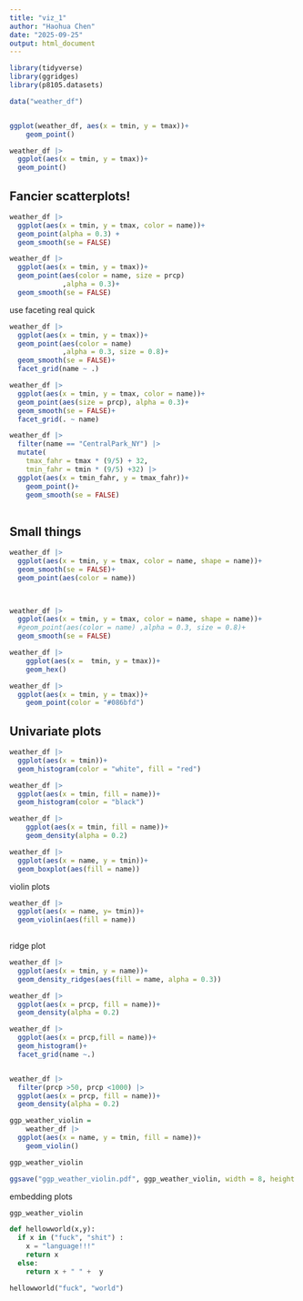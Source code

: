 ```yaml
---
title: "viz_1"
author: "Haohua Chen"
date: "2025-09-25"
output: html_document
---
```




```r
library(tidyverse)
library(ggridges)
library(p8105.datasets)
```

```r
data("weather_df")



```



```r
ggplot(weather_df, aes(x = tmin, y = tmax))+
    geom_point()

```

```r
weather_df |> 
  ggplot(aes(x = tmin, y = tmax))+
  geom_point()
```


## Fancier scatterplots!

```r
weather_df |> 
  ggplot(aes(x = tmin, y = tmax, color = name))+
  geom_point(alpha = 0.3) +
  geom_smooth(se = FALSE)
```



```r
weather_df |> 
  ggplot(aes(x = tmin, y = tmax))+
  geom_point(aes(color = name, size = prcp)
             ,alpha = 0.3)+
  geom_smooth(se = FALSE)
```


use faceting real quick

```r
weather_df |> 
  ggplot(aes(x = tmin, y = tmax))+
  geom_point(aes(color = name)
             ,alpha = 0.3, size = 0.8)+
  geom_smooth(se = FALSE)+
  facet_grid(name ~ .)
```

```r
weather_df |> 
  ggplot(aes(x = tmin, y = tmax, color = name))+
  geom_point(aes(size = prcp), alpha = 0.3)+
  geom_smooth(se = FALSE)+
  facet_grid(. ~ name)
```


```r
weather_df |> 
  filter(name == "CentralPark_NY") |> 
  mutate(
    tmax_fahr = tmax * (9/5) + 32,
    tmin_fahr = tmin * (9/5) +32) |> 
  ggplot(aes(x = tmin_fahr, y = tmax_fahr))+
    geom_point()+
    geom_smooth(se = FALSE)
  
```
## Small things

```r
weather_df |> 
  ggplot(aes(x = tmin, y = tmax, color = name, shape = name))+
  geom_smooth(se = FALSE)+
  geom_point(aes(color = name))
  


weather_df |> 
  ggplot(aes(x = tmin, y = tmax, color = name, shape = name))+
  #geom_point(aes(color = name) ,alpha = 0.3, size = 0.8)+
  geom_smooth(se = FALSE)

```
```r
weather_df |> 
    ggplot(aes(x =  tmin, y = tmax))+
    geom_hex()
```
```r
weather_df |> 
  ggplot(aes(x = tmin, y = tmax))+
    geom_point(color = "#086bfd")
```

## Univariate plots

```r

weather_df |> 
  ggplot(aes(x = tmin))+
  geom_histogram(color = "white", fill = "red")
```
```r
weather_df |> 
  ggplot(aes(x = tmin, fill = name))+
  geom_histogram(color = "black")
```

```r
weather_df |> 
    ggplot(aes(x = tmin, fill = name))+
    geom_density(alpha = 0.2)
```
```r
weather_df |> 
  ggplot(aes(x = name, y = tmin))+
  geom_boxplot(aes(fill = name))
```



violin plots
```r
weather_df |> 
  ggplot(aes(x = name, y= tmin))+
  geom_violin(aes(fill = name))
  
```
ridge plot

```r
weather_df |> 
  ggplot(aes(x = tmin, y = name))+
  geom_density_ridges(aes(fill = name, alpha = 0.3))
```
```r
weather_df |> 
  ggplot(aes(x = prcp, fill = name))+
  geom_density(alpha = 0.2)

weather_df |> 
  ggplot(aes(x = prcp,fill = name))+
  geom_histogram()+
  facet_grid(name ~.)


weather_df |> 
  filter(prcp >50, prcp <1000) |> 
  ggplot(aes(x = prcp, fill = name))+
  geom_density(alpha = 0.2)


```
```r
ggp_weather_violin = 
    weather_df |> 
  ggplot(aes(x = name, y = tmin, fill = name))+
    geom_violin()

ggp_weather_violin

ggsave("ggp_weather_violin.pdf", ggp_weather_violin, width = 8, height = 6)

```
embedding plots

```r
ggp_weather_violin
```

```python
def hellowworld(x,y):
  if x in ("fuck", "shit") :
    x = "language!!!"
    return x
  else:
    return x + " " +  y

hellowworld("fuck", "world")
```


